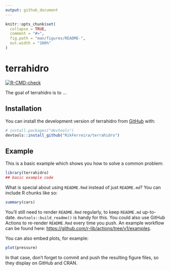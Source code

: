 ```yaml
---
output: github_document
---
```


<!-- README.md is generated from README.Rmd. Please edit that file -->

```r
knitr::opts_chunk$set(
  collapse = TRUE,
  comment = "#>",
  fig.path = "man/figures/README-",
  out.width = "100%"
)
```

# terrahidro

<!-- badges: start -->
[![R-CMD-check](https://github.com/RikFerreira/terrahidro/actions/workflows/R-CMD-check.yaml/badge.svg)](https://github.com/RikFerreira/terrahidro/actions/workflows/R-CMD-check.yaml)
<!-- badges: end -->

The goal of terrahidro is to ...

## Installation

You can install the development version of terrahidro from [GitHub](https://github.com/) with:

``` r
# install.packages("devtools")
devtools::install_github("RikFerreira/terrahidro")
```

## Example

This is a basic example which shows you how to solve a common problem:

```r
library(terrahidro)
## basic example code
```

What is special about using `README.Rmd` instead of just `README.md`? You can include R chunks like so:

```r
summary(cars)
```

You'll still need to render `README.Rmd` regularly, to keep `README.md` up-to-date. `devtools::build_readme()` is handy for this. You could also use GitHub Actions to re-render `README.Rmd` every time you push. An example workflow can be found here: <https://github.com/r-lib/actions/tree/v1/examples>.

You can also embed plots, for example:

```r
plot(pressure)
```

In that case, don't forget to commit and push the resulting figure files, so they display on GitHub and CRAN.
